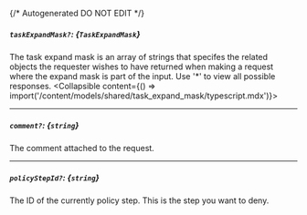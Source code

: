 {/* Autogenerated DO NOT EDIT  */}

##### `taskExpandMask?`: *{`TaskExpandMask`}*
The task expand mask is an array of strings that specifes the related objects the requester wishes to have returned when making a request where the expand mask is part of the input. Use '\*' to view all possible responses.
<Collapsible content={() => import('/content/models/shared/task_expand_mask/typescript.mdx')}>
</Collapsible>

---
##### `comment?`: *{`string`}*
The comment attached to the request.

---
##### `policyStepId?`: *{`string`}*
The ID of the currently policy step. This is the step you want to deny.

